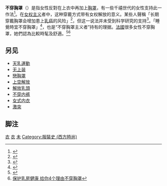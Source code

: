 {{expand english}}
'''不穿胸罩'''（{{lang-en|Braless}}）是指女性反對在上衣中再加上[[胸罩|胸罩]]，有一些千禧世代的女性支持此一作法<ref>{{cite web |last1=Mallenbaum |first1=Carly |title=Why Millennials are going braless |url=https://www.usatoday.com/story/life/2016/07/19/braless-millenials-bralette/87111292/ |website=USA TODAY |accessdate=20 September 2018 |language=en |date=July 19, 2016 |archive-url=https://web.archive.org/web/20180920084248/https://www.usatoday.com/story/life/2016/07/19/braless-millenials-bralette/87111292/ |archive-date=2018-09-20 |dead-url=no }}</ref>。在[[女权主义|女权主义]]者中，这种穿戴方式带有女权解放的意义。某些人聲稱「长期穿戴胸罩会增加患上[[乳癌|乳癌]]的风险」<ref>{{cite web | language =中文 | publisher =北京新浪網 | title =女性每天戴胸罩超12小時患乳癌風險高 | url =http://dailynews.sina.com/bg/news/heh/sinacn/20090817/2050582800.html | author = | date =2009年8月17日 | accessdate =2011-05-18 | archive-date =2016-03-04 | archive-url =https://web.archive.org/web/20160304115017/http://dailynews.sina.com/bg/news/heh/sinacn/20090817/2050582800.html }}</ref>，但这一说法并未受到科学研究的支持<ref>{{Cite web |url=https://www.cancer.org/cancer/breast-cancer/risk-and-prevention/disproven-or-controversial-breast-cancer-risk-factors.html |title=Disproven or Controversial Breast Cancer Risk Factors |accessdate=2017-09-04 |archive-date=2019-05-08 |archive-url=https://web.archive.org/web/20190508013536/https://www.cancer.org/cancer/breast-cancer/risk-and-prevention/disproven-or-controversial-breast-cancer-risk-factors.html |dead-url=no }}</ref>。「睡覺時宜不穿胸罩」<ref>{{Cite web |url=http://sm21.net/vegabc/more/jian4kang1/ga066.htm |title=睡覺時宜不穿胸罩 |accessdate=2011-07-06 |archive-date=2011-04-08 |archive-url=https://web.archive.org/web/20110408020157/http://sm21.net/vegabc/more/jian4kang1/ga066.htm |dead-url=no }}</ref>，也是“不穿胸罩主义者”持有的理据。[[法國|法國]]很多女性不穿胸罩，她們認為比較時髦及舒適。<ref>{{Cite web |url=http://big5.china.com.cn/chinese/WISI/242877.htm |title=巴黎女性為何不穿內衣褲？ |access-date=2011-05-22 |archive-date=2017-09-04 |archive-url=https://web.archive.org/web/20170904113229/http://big5.china.com.cn/chinese/WISI/242877.htm }}</ref><ref>[http://www.lanews.gov.cn/women/thin/jsf/2011/05/23/163114266361.html 保护乳房健康 给你4个理由不穿胸罩]{{dead link|date=2017年11月 |bot=InternetArchiveBot |fix-attempted=yes }}</ref>

==另见==
{{Portal|女权主义}}
*[[天乳運動|天乳運動]]
*[[无上装|无上装]]
*[[戀胸罩|戀胸罩]]
*[[上空解放|上空解放]]
*[[解放乳頭|解放乳頭]]
*[[不穿内裤|不穿内裤]]
*[[女式内衣|女式内衣]]
*[[激突|激突]]

==脚注==
{{reflist}}

[[Category:性文化|衣]]
[[Category:女性主義|衣]]
[[Category:胸罩|未]]
[[Category:服裝史_(西方時尚)|Category:服裝史 (西方時尚)]]
{{服饰小作品}}